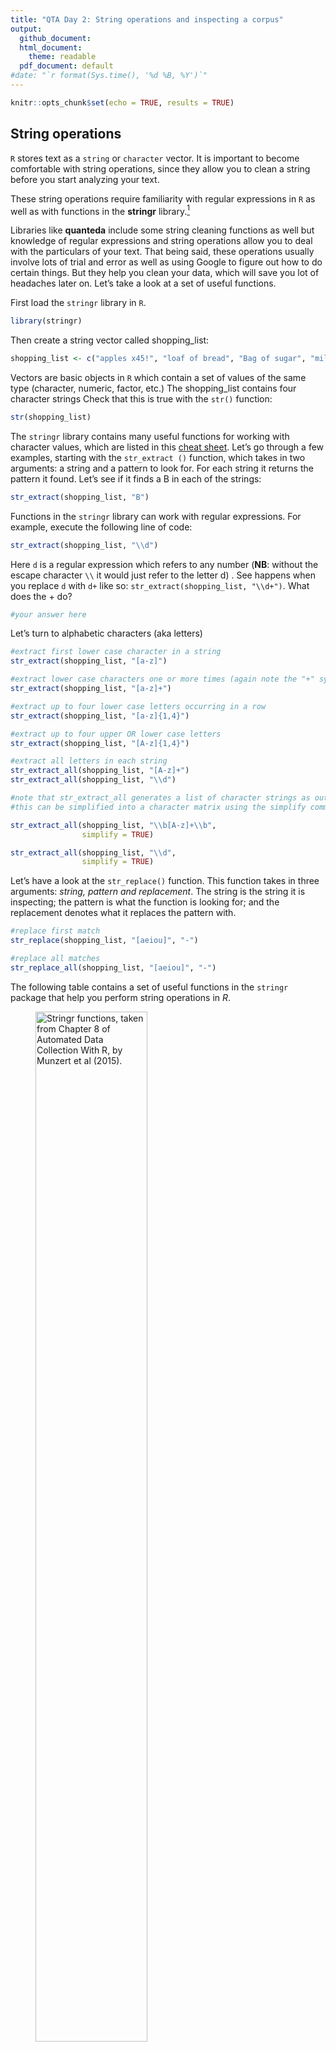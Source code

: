 ```yaml
---
title: "QTA Day 2: String operations and inspecting a corpus"
output:
  github_document:
  html_document:
    theme: readable
  pdf_document: default
#date: "`r format(Sys.time(), '%d %B, %Y')`"
---
```


```r
knitr::opts_chunk$set(echo = TRUE, results = TRUE)
```


## String operations 

`R` stores text as a `string` or `character` vector. It is important to become comfortable with string operations, since they allow you to clean a string before you start analyzing your text. 

These string operations require familiarity with regular expressions in `R` as well as with functions in the **stringr** library.^[`R` is open source with different developers working on similar issues, as a result of which there can be multiple packages that do the same thing. For example, functions in base `R` and the **stringi** package also let you manipulate strings in `R`. However, the syntax of the function calls in these different libraries is different.] 

Libraries like **quanteda** include some string cleaning functions as well but knowledge of regular expressions and string operations allow you to deal with the particulars of your text. That being said, these operations usually involve lots of trial and error as well as using Google to figure out how to do certain things. But they help you clean your data, which will save you lot of headaches later on. Let's take a look at a set of useful functions.

First load the `stringr` library in `R`.

```r

library(stringr)

```

Then create a string vector called shopping_list:

```r

shopping_list <- c("apples x45!", "loaf of bread", "Bag of sugar", "milk x2 or x3")

```

Vectors are basic objects in `R` which contain a set of values of the same type (character, numeric, factor, etc.) The shopping_list contains four character strings Check that this is true with the `str()` function: 

```r

str(shopping_list)

```

The `stringr` library contains many useful functions for working with character values, which are listed in this [cheat sheet](https://github.com/rstudio/cheatsheets/blob/master/strings.pdf). Let's go through a few examples, starting with the `str_extract
()` function, which takes in two arguments: a string and a pattern to look for. For each string it returns the pattern it found. Let's see if it finds a B in each of the strings:

```r

str_extract(shopping_list, "B")

```

Functions in the `stringr` library can work with regular expressions. For example, execute the following line of code:

```r

str_extract(shopping_list, "\\d")

```

Here `d` is a regular expression which refers to any number (**NB**: without the escape character `\\` it would just refer to the letter d) . See happens when you replace `d` with `d+` like so: `str_extract(shopping_list, "\\d+")`. What does the + do?

```r

#your answer here

```

Let's turn to alphabetic characters (aka letters)

```r
#extract first lower case character in a string
str_extract(shopping_list, "[a-z]")

#extract lower case characters one or more times (again note the "+" symbol after "[a-z]")
str_extract(shopping_list, "[a-z]+")

#extract up to four lower case letters occurring in a row
str_extract(shopping_list, "[a-z]{1,4}")

#extract up to four upper OR lower case letters
str_extract(shopping_list, "[A-z]{1,4}")

#extract all letters in each string
str_extract_all(shopping_list, "[A-z]+")
str_extract_all(shopping_list, "\\d")

#note that str_extract_all generates a list of character strings as output. 
#this can be simplified into a character matrix using the simplify command

str_extract_all(shopping_list, "\\b[A-z]+\\b", 
                simplify = TRUE)

str_extract_all(shopping_list, "\\d", 
                simplify = TRUE)

```

Let's have a look at the `str_replace()` function. This function takes in three arguments: _string, pattern and replacement_. The string is the string it is inspecting; the pattern is what the function is looking for; and the replacement denotes what it replaces the pattern with.

```r

#replace first match
str_replace(shopping_list, "[aeiou]", "-")

#replace all matches
str_replace_all(shopping_list, "[aeiou]", "-")

```

The following table contains a set of useful functions in the `stringr` package that help you perform string operations in *R*. 

![Stringr functions, taken from Chapter 8 of Automated Data Collection With R, by Munzert *et al* (2015). ]( stringr.png ){ width=65% }


In *R*, you write regular expressions as strings, sequences of characters surrounded by quotes ("") or single quotes (''). Characters like +, ?, ^, and . have a special meaning in regular expressions and cannot be represented directly in an R string (see the RegEx [cheat sheet](https://github.com/rstudio/cheatsheets/blob/master/strings.pdf) for more examples). In order to match them literally, they need to be preceded by two backslashes: ``\\".

```r

name_list <- c("Jo.hn", "Anna.", "Si.+si")
```

Compare the output of these two calls
```r

str_replace(name_list, ".", "-")
str_replace(name_list, "\\.", "-")

```

Ccompare the output of these two calls
```r

str_replace(name_list, ".+", "-")
str_replace(name_list, "\\.\\+", "-")

```

## Inspecting a corpus

For the next part of this script we'll first need to load the **quanteda** library:

```r

library(quanteda)

```

**quanteda** has several in-built corpora we can use for exercises. One of these corpora is `data_corpus_inaugural` which contains the inaugural speeches of all the American presidents in a corpus format. Type `summary(data_corpus_inaugural)` and inspect the object.

```r

summary(data_corpus_inaugural,  n = 10)

```

Let's make a copy of this corpus. We'll save it in our working environment as an object called `speeches_inaugural`

```r

speeches_inaugural <- data_corpus_inaugural

```

We can inspect the content of the first inaugural speech using `as.character()` function:


```r

as.character(speeches_inaugural)[1]

```

Metadata such as year, speaker, etc. are stored in a corpus object as _docvars_, and can be accessed like so:

```r

#year
docvars(speeches_inaugural, "Year")

#party
head(docvars(speeches_inaugural, "Party"), 10)

#number of presidents of each party
table(docvars(speeches_inaugural, "Party"))

```

Subsetting a corpus is easy using the `corpus_subset()` function. Note the `==` operator here. In `R` `=` denotes an assignment operator, whereas `==` denotes equal to. We can for example create an object that only contains the inaugural speech of Donald Trump and call it `trump_inaugural`

```r

trump_inaugural <- corpus_subset(speeches_inaugural, President == "Trump")

ndoc(trump_inaugural)

```

As you can see, Trump only appears only one time in the corpus. That's because he got voted out of office in 2020.

```r

as.character(trump_inaugural)

```

If the documents are clean enough (i.e., with correct interpunction etc.), then it is easy in **quanteda** to break down a document on a sentence to sentence basis using `corpus_reshape()`, which creates a new corpus with each sentence a `document'

```r

trump_sentence <- corpus_reshape(trump_inaugural, to =  "sentences")

ndoc(trump_sentence)

```

As you can see, Trump's inaugural speech consisted of 88 sentences.

Before we preprocess our texts, we first need to tokenize it using `tokens()`.

```r

tokens_speeches_inaugural <- tokens(speeches_inaugural)

```

We can create multiword expressions using `tokens_compound()`. Let's say we want to make certain that references to the United States are recognized as such in subsequent analyses. We can do so using the following line of code: 

```r

tokens_speeches_inaugural <- tokens_compound(tokens_speeches_inaugural, phrase("United States of America"))

```

Let's see how often each President referred to the United States

```r

str_count(as.character(speeches_inaugural), "United States of America")

```

Using the `kwic()` function, we can inspect the context in which the United States is used in these speeches:

```r

kwic(tokens_speeches_inaugural, 
     pattern = phrase("United_States_of_America"),
     window = 10)  %>%
  tail()

```

## Excercise: inspecting a corpus

For these exercises we'll use the `speeches_inaugural` corpus that we just created.

Explore `corpus_subset()` and filter only speeches delivered since 1990. Store this object as `speeches_inaug_since1990`. 

```r

#your answer here

```

Explore `corpus_reshape()`. Reshape `speeches_inaugural`to the level of sentences and store this object as `sentences_inaug_since1990`. What is the number of sentences (= number of documents) in this text corpus?

```r

#your answer here

```

Inspect how often references to the `pursuit of happiness` occur in this corpus:

```r


```

Tokenize the sentence-level text corpus. Make sure that references to the `Supreme Court` and `pursuit of happiness`  are included as multiword expressions.  
  

```r

#your answer here

```

Use corpus_reshape() and change the unit of `speeches_inaug_since1990` to the level of paragraphs. How many paragraphs does this corpus contain?

```r

#your answer here

```

## Excercise: cleaning a text vector

The local zoo has made an inventory of its animal stock.^[This exercise is based on an example from Automated Data Collection With R, by Munzert *et al* (2015).]  However, the zoo keepers did a messy job with writing up totals as you can see below. You are hired to clean up the mess using *R*.

```r
zoo <- c("bear x2", "Ostric7", "platypus x60", "x7 Eliphant", "x16 conDOR")
```

Use the functions in the `stringr` to clean up the string, taking out typos. Generate an *R* dataframe with the following variables: *animal* (character), *number* (numeric). 

```r

#your answer here

```


